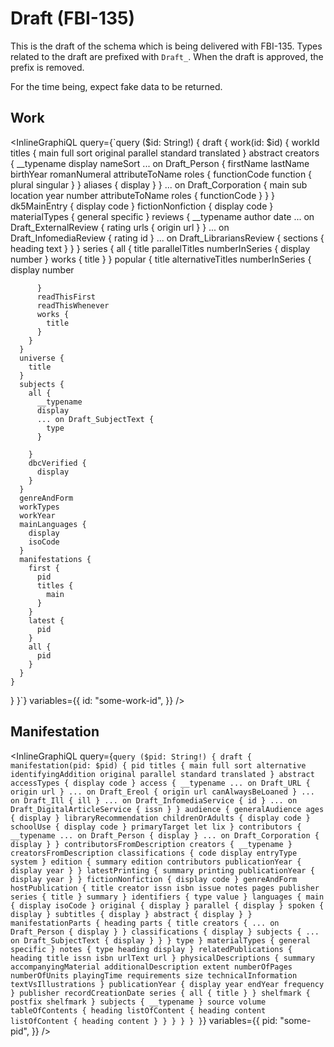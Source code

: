 # Draft (FBI-135)

This is the draft of the schema which is being delivered with FBI-135. Types related
to the draft are prefixed with `Draft_`. When the draft is approved, the prefix is removed.

For the time being, expect fake data to be returned.

## Work

<InlineGraphiQL
  query={`query ($id: String!) {
  draft {
    work(id: $id) {
      workId
      titles {
        main
        full
        sort
        original
        parallel
        standard
        translated
      }
      abstract
      creators {
        __typename
        display
        nameSort
        ... on Draft_Person {
          firstName
          lastName
          birthYear
          romanNumeral
          attributeToName
          roles {
            functionCode
            function {
              plural
              singular
            }
          }
          aliases {
            display
          }
        }
        ... on Draft_Corporation {
          main
          sub
          location
          year
          number
          attributeToName
          roles {
            functionCode
          }
        }
      }
      dk5MainEntry {
        display
        code
      }
      fictionNonfiction {
        display
        code
      }
      materialTypes {
        general
        specific
      }
      reviews {
        __typename
        author
        date
        ... on Draft_ExternalReview {
          rating
          urls {
            origin
            url
          }
        }
        ... on Draft_InfomediaReview {
          rating
          id
        }
        ... on Draft_LibrariansReview {
          sections {
            heading
            text
          }
        }
      }
      series {
        all {
          title
          parallelTitles
          numberInSeries {
            display
            number
          }
          works {
            title
          }
        }
        popular {
          title
          alternativeTitles
          numberInSeries {
            display
            number
            
          }
          readThisFirst
          readThisWhenever
          works {
            title
          }
        }
      }
      universe {
        title
      }
      subjects {
        all {
          __typename
          display
          ... on Draft_SubjectText {
            type
          }
         
        }
        dbcVerified {
          display
        }
      }
      genreAndForm
      workTypes
      workYear
      mainLanguages {
        display
        isoCode
      }
      manifestations {
        first {
          pid
          titles {
            main          
          }
        }
        latest {
          pid
        }
        all {
          pid
        }
      }
    }
  }
}`}
  variables={{
    id: "some-work-id",
  }}
/>

## Manifestation

<InlineGraphiQL
  query={`query ($pid: String!) {
  draft {
    manifestation(pid: $pid) {
      pid
      titles {
        main
        full
        sort
        alternative
        identifyingAddition
        original
        parallel
        standard
        translated
      }
      abstract
      accessTypes {
        display
        code
      }
      access {
        __typename
        ... on Draft_URL {
          origin
          url
        }
        ... on Draft_Ereol {
          origin
          url
          canAlwaysBeLoaned
        }
        ... on Draft_Ill {
          ill
        }
        ... on Draft_InfomediaService {
          id
        }
        ... on Draft_DigitalArticleService {
          issn
        }
      }
      audience {
        generalAudience
        ages {
          display
        }
        libraryRecommendation
        childrenOrAdults {
          display
          code
        }
        schoolUse {
          display
          code
        }
        primaryTarget
        let
        lix
      }
      contributors {
        __typename
        ... on Draft_Person {
          display
        }
        ... on Draft_Corporation {
          display
        }
      }
      contributorsFromDescription
      creators {
        __typename
      }
      creatorsFromDescription
      classifications {
        code
        display
        entryType
        system
      }
      edition {
        summary
        edition
        contributors
        publicationYear {
          display
          year
        }
      }
      latestPrinting {
        summary
        printing
        publicationYear {
          display
          year
        }
      }
      fictionNonfiction {
        display
        code
      }
      genreAndForm
      hostPublication {
        title
        creator
        issn
        isbn
        issue
        notes
        pages
        publisher
        series {
          title
        }
        summary
      }
      identifiers {
        type
        value
      }
      languages {
        main {
          display
          isoCode
        }
        original {
          display
        }
        parallel {
          display
        }
        spoken {
          display
        }
        subtitles {
          display
        }
        abstract {
          display
        }
      }
      manifestationParts {
        heading
        parts {
          title
          creators {
            ... on Draft_Person {
              display
            }
          }
          classifications {
            display
          }
          subjects {
            ... on Draft_SubjectText {
              display
            }
          }
        }
        type
      }
      materialTypes {
        general
        specific
      }
      notes {
        type
        heading
        display
      }
      relatedPublications {
        heading
        title
        issn
        isbn
        urlText
        url
      }
      physicalDescriptions {
        summary
        accompanyingMaterial
        additionalDescription
        extent
        numberOfPages
        numberOfUnits
        playingTime
        requirements
        size
        technicalInformation
        textVsIllustrations
      }
      publicationYear {
        display
        year
        endYear
        frequency
      }
      publisher
      recordCreationDate
      series {
        all {
          title
        }
      }
      shelfmark {
        postfix
        shelfmark
      }
      subjects {
        __typename
      }
      source
      volume
      tableOfContents {
        heading
        listOfContent {
          heading
          content
          listOfContent {
            heading
            content
          }
        }
      }
    }
  }
}`}
  variables={{
    pid: "some-pid",
  }}
/>
